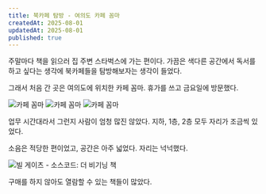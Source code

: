 ```yaml
---
title: 북카페 탐방 - 여의도 카페 꼼마
createdAt: 2025-08-01
updatedAt: 2025-08-01
published: true
---
```


주말마다 책을 읽으러 집 주변 스타벅스에 가는 편이다. 가끔은 색다른 공간에서 독서를 하고 싶다는 생각에 북카페들을 탐방해보자는 생각이 들었다.

그래서 처음 간 곳은 여의도에 위치한 카페 꼼마. 휴가를 쓰고 금요일에 방문했다.

<Image src='/images/contents/logs/book-cafe-comma/comma-1.png' alt='카페 꼼마' />
<Image src='/images/contents/logs/book-cafe-comma/comma-2.png' alt='카페 꼼마' />
<Image src='/images/contents/logs/book-cafe-comma/comma-3.png' alt='카페 꼼마' />

업무 시간대라서 그런지 사람이 엄청 많진 않았다. 지하, 1층, 2층 모두 자리가 조금씩 있었다.

소음은 적당한 편이었고, 공간은 아주 넓었다. 자리는 넉넉했다.

<Image src='/images/contents/logs/book-cafe-comma/comma-4.png' alt='빌 게이츠 - 소스코드: 더 비기닝 책' />

구매를 하지 않아도 열람할 수 있는 책들이 많았다.